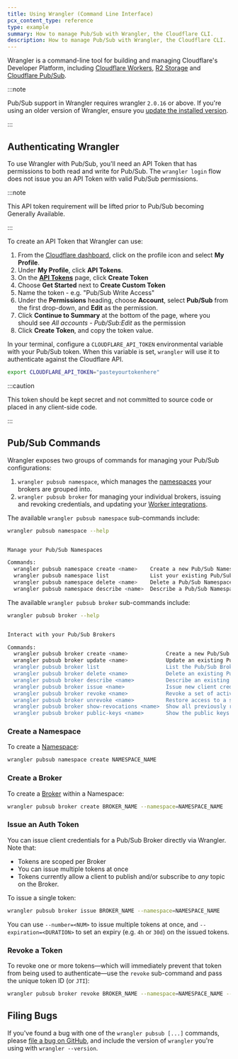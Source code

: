 ```yaml
---
title: Using Wrangler (Command Line Interface)
pcx_content_type: reference
type: example
summary: How to manage Pub/Sub with Wrangler, the Cloudflare CLI.
description: How to manage Pub/Sub with Wrangler, the Cloudflare CLI.
---
```


Wrangler is a command-line tool for building and managing Cloudflare's Developer Platform, including [Cloudflare Workers](https://workers.cloudflare.com/), [R2 Storage](/r2/) and [Cloudflare Pub/Sub](/pub-sub/).

:::note

Pub/Sub support in Wrangler requires wrangler `2.0.16` or above. If you're using an older version of Wrangler, ensure you [update the installed version](/workers/wrangler/install-and-update/#update-wrangler).

:::

## Authenticating Wrangler

To use Wrangler with Pub/Sub, you'll need an API Token that has permissions to both read and write for Pub/Sub. The `wrangler login` flow does not issue you an API Token with valid Pub/Sub permissions.

:::note

This API token requirement will be lifted prior to Pub/Sub becoming Generally Available.

:::

To create an API Token that Wrangler can use:

1. From the [Cloudflare dashboard](https://dash.cloudflare.com), click on the profile icon and select **My Profile**.
2. Under **My Profile**, click **API Tokens**.
3. On the [**API Tokens**](https://dash.cloudflare.com/profile/api-tokens) page, click **Create Token**
4. Choose **Get Started** next to **Create Custom Token**
5. Name the token - e.g. "Pub/Sub Write Access"
6. Under the **Permissions** heading, choose **Account**, select **Pub/Sub** from the first drop-down, and **Edit** as the permission.
7. Click **Continue to Summary** at the bottom of the page, where you should see _All accounts - Pub/Sub:Edit_ as the permission
8. Click **Create Token**, and copy the token value.

In your terminal, configure a `CLOUDFLARE_API_TOKEN` environmental variable with your Pub/Sub token. When this variable is set, `wrangler` will use it to authenticate against the Cloudflare API.

```sh
export CLOUDFLARE_API_TOKEN="pasteyourtokenhere"
```

:::caution

This token should be kept secret and not committed to source code or placed in any client-side code.

:::

## Pub/Sub Commands

Wrangler exposes two groups of commands for managing your Pub/Sub configurations:

1. `wrangler pubsub namespace`, which manages the [namespaces](/pub-sub/learning/how-pubsub-works/#brokers-and-namespaces) your brokers are grouped into.
2. `wrangler pubsub broker` for managing your individual brokers, issuing and revoking credentials, and updating your [Worker integrations](/pub-sub/learning/integrate-workers/).

The available `wrangler pubsub namespace` sub-commands include:

```sh
wrangler pubsub namespace --help
```

```sh output

Manage your Pub/Sub Namespaces

Commands:
  wrangler pubsub namespace create <name>    Create a new Pub/Sub Namespace
  wrangler pubsub namespace list             List your existing Pub/Sub Namespaces
  wrangler pubsub namespace delete <name>    Delete a Pub/Sub Namespace
  wrangler pubsub namespace describe <name>  Describe a Pub/Sub Namespace
```

The available `wrangler pubsub broker` sub-commands include:

```sh
wrangler pubsub broker --help
```

```sh output

Interact with your Pub/Sub Brokers

Commands:
  wrangler pubsub broker create <name>            Create a new Pub/Sub Broker
  wrangler pubsub broker update <name>            Update an existing Pub/Sub Broker's configuration.
  wrangler pubsub broker list                     List the Pub/Sub Brokers within a Namespace
  wrangler pubsub broker delete <name>            Delete an existing Pub/Sub Broker
  wrangler pubsub broker describe <name>          Describe an existing Pub/Sub Broker.
  wrangler pubsub broker issue <name>             Issue new client credentials for a specific Pub/Sub Broker.
  wrangler pubsub broker revoke <name>            Revoke a set of active client credentials associated with the given Broker
  wrangler pubsub broker unrevoke <name>          Restore access to a set of previously revoked client credentials.
  wrangler pubsub broker show-revocations <name>  Show all previously revoked client credentials.
  wrangler pubsub broker public-keys <name>       Show the public keys used for verifying on-publish hooks and credentials for a Broker.
```

### Create a Namespace

To create a [Namespace](/pub-sub/learning/how-pubsub-works/#brokers-and-namespaces):

```sh
wrangler pubsub namespace create NAMESPACE_NAME
```

### Create a Broker

To create a [Broker](/pub-sub/learning/how-pubsub-works/#brokers-and-namespaces) within a Namespace:

```sh
wrangler pubsub broker create BROKER_NAME --namespace=NAMESPACE_NAME
```

### Issue an Auth Token

You can issue client credentials for a Pub/Sub Broker directly via Wrangler. Note that:

- Tokens are scoped per Broker
- You can issue multiple tokens at once
- Tokens currently allow a client to publish and/or subscribe to _any_ topic on the Broker.

To issue a single token:

```sh
wrangler pubsub broker issue BROKER_NAME --namespace=NAMESPACE_NAME
```

You can use `--number=<NUM>` to issue multiple tokens at once, and `--expiration=<DURATION>` to set an expiry (e.g. `4h` or `30d`) on the issued tokens.

### Revoke a Token

To revoke one or more tokens—which will immediately prevent that token from being used to authenticate—use the `revoke` sub-command and pass the unique token ID (or `JTI`):

```sh
wrangler pubsub broker revoke BROKER_NAME --namespace=NAMESPACE_NAME --jti=JTI_ONE --jti=JTI_TWO
```

## Filing Bugs

If you've found a bug with one of the `wrangler pubsub [...]` commands, please [file a bug on GitHub](https://github.com/cloudflare/workers-sdk/issues/new/choose), and include the version of `wrangler` you're using with `wrangler --version`.
